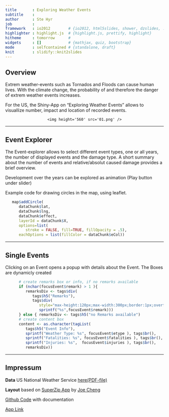 ```yaml
---
title       : Exploring Weather Events
subtitle    :  
author      : Ste Hyr
job         :  
framework   : io2012        # {io2012, html5slides, shower, dzslides, ...}
highlighter : highlight.js  # {highlight.js, prettify, highlight}
hitheme     : tomorrow      # 
widgets     : []            # {mathjax, quiz, bootstrap}
mode        : selfcontained # {standalone, draft}
knit        : slidify::knit2slides
---
```

 

## Overview

Extrem weather-events such as Tornados and Floods can cause human lives. With the climate change, the probability of and therefore the danger of extrem weather events increases. 

For the US, the Shiny-App on "Exploring Weather Events" allows to visuallize number, impact and location of recorded events. 

 
<div style='text-align: center;'>
    <img height='560' src='01.png' />
</div> 

--- 

## Event Explorer
   
The Event-explorer allows to select different event types, one or all years, the number of displayed events and the damage type. A short summary about the number of events and  relative/absolut caused damage provides a brief overview. 

Development over the years can be explored as animation (Play button under slider)

Example code for drawing circles in the map, using leaflet. 

```r
   map$addCircle(
      dataChunk$lat, 
      dataChunk$lng,
      dataChunk$effect,
      layerId = dataChunk$X,
      options=list(  
         stroke = FALSE, fill=TRUE, fillOpacity = .5),
      eachOptions = list(fillColor = dataChunk$eCol)) 
```

--- 

## Single Events

Clicking on an Event opens a popup with details about the Event. The Boxes are dynamicly created

```r
      # create remarks box or info, if no remarks available
      if (nchar(focusEvent$remark) > 1 ){ 
         remarksDiv <- tags$div(
            tags$h5("Remarks"),
            tags$div( 
               style="max-height:120px;max-width:300px;border:1px;overflow:auto;",
               sprintf("%s",focusEvent$remark)))
      } else { remarksDiv <- tags$h5("no Remarks available") 
      # create content box
      content <- as.character(tagList(
         tags$h5("Event Info"),
         sprintf("Weather Type: %s", focusEvent$etype ), tags$br(),
         sprintf("Fatalities: %s", focusEvent$fatalities ), tags$br(),
         sprintf("Injuries: %s",  focusEvent$injuries ), tags$br(),
         remarksDiv))
```

---  

##  Impressum

**Data** US National Weather Service [here(PDF-file)](http://www.weather.gov/)

**Layout** based on [SuperZip App](https://github.com/jcheng5/superzip) by [Joe Cheng](https://github.com/jcheng5)

[Github Code](https://github.com/SteHyr/r_shiny_WeatherEvents) with documentation

[App Link ](https://stehyr.shinyapps.io/r_shiny_WeatherEvents/)
